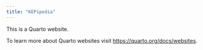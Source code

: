 ```yaml
---
title: "KEPipedia"
---
```


This is a Quarto website.

To learn more about Quarto websites visit <https://quarto.org/docs/websites>.
